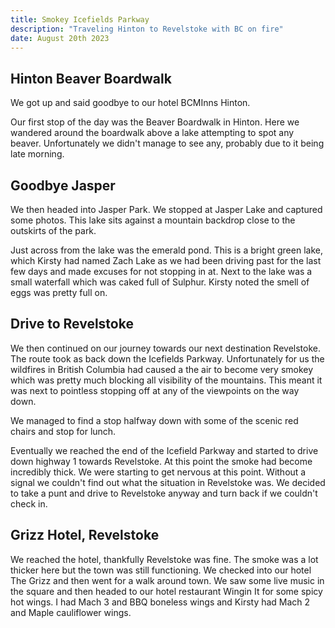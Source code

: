 ```yaml
---
title: Smokey Icefields Parkway
description: "Traveling Hinton to Revelstoke with BC on fire"
date: August 20th 2023
---
```


## Hinton Beaver Boardwalk

We got up and said goodbye to our hotel BCMInns Hinton.

Our first stop of the day was the Beaver Boardwalk in Hinton. Here we wandered around the boardwalk above a lake attempting to spot any beaver. Unfortunately we didn't manage to see any, probably due to it being late morning.

## Goodbye Jasper

We then headed into Jasper Park. We stopped at Jasper Lake and captured some photos. This lake sits against a mountain backdrop close to the outskirts of the park.

Just across from the lake was the emerald pond. This is a bright green lake, which Kirsty had named Zach Lake as we had been driving past for the last few days and made excuses for not stopping in at. Next to the lake was a small waterfall which was caked full of Sulphur. Kirsty noted the smell of eggs was pretty full on.

## Drive to Revelstoke

We then continued on our journey towards our next destination Revelstoke. The route took as back down the Icefields Parkway. Unfortunately for us the wildfires in British Columbia had caused a the air to become very smokey which was pretty much blocking all visibility of the mountains. This meant it was next to pointless stopping off at any of the viewpoints on the way down.

We managed to find a stop halfway down with some of the scenic red chairs and stop for lunch.

Eventually we reached the end of the Icefield Parkway and started to drive down highway 1 towards Revelstoke. At this point the smoke had become incredibly thick. We were starting to get nervous at this point. Without a signal we couldn't find out what the situation in Revelstoke was. We decided to take a punt and drive to Revelstoke anyway and turn back if we couldn't check in. 

## Grizz Hotel, Revelstoke

We reached the hotel, thankfully Revelstoke was fine. The smoke was a lot thicker here but the town was still functioning. We checked into our hotel The Grizz and then went for a walk around town. We saw some live music in the square and then headed to our hotel restaurant Wingin It for some spicy hot wings. I had Mach 3 and BBQ boneless wings and Kirsty had Mach 2 and Maple cauliflower wings.
